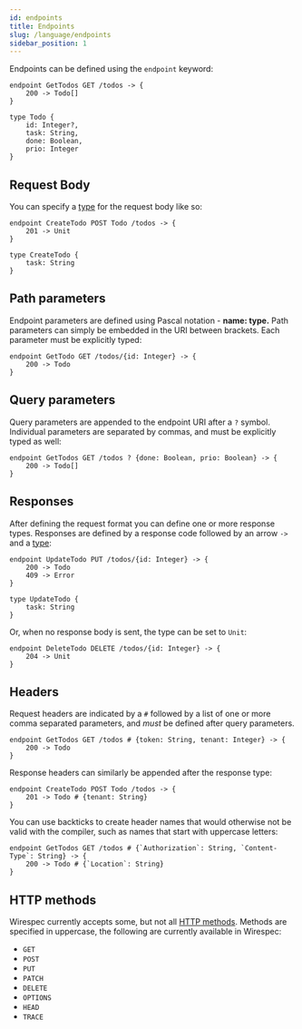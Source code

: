 ```yaml
---
id: endpoints
title: Endpoints
slug: /language/endpoints
sidebar_position: 1
---
```


Endpoints can be defined using the `endpoint` keyword:

```wirespec
endpoint GetTodos GET /todos -> {
    200 -> Todo[]
}

type Todo {
    id: Integer?,
    task: String,
    done: Boolean,
    prio: Integer
}
```

## Request Body

You can specify a [type](types) for the request body like so:

```wirespec
endpoint CreateTodo POST Todo /todos -> {
    201 -> Unit
}

type CreateTodo {
    task: String
}
```

## Path parameters

Endpoint parameters are defined using Pascal notation - **name: type.** Path parameters can simply be embedded in the
URI between brackets. Each parameter must be explicitly typed:

```wirespec
endpoint GetTodo GET /todos/{id: Integer} -> {
    200 -> Todo
}
```

## Query parameters

Query parameters are appended to the endpoint URI after a `?` symbol. Individual parameters are separated by commas, and
must be explicitly typed as well:

```wirespec
endpoint GetTodos GET /todos ? {done: Boolean, prio: Boolean} -> {
    200 -> Todo[]
}
```

## Responses

After defining the request format you can define one or more response types. Responses are defined by a response code
followed by an arrow `->` and a [type](types):

```wirespec
endpoint UpdateTodo PUT /todos/{id: Integer} -> {
    200 -> Todo
    409 -> Error
}

type UpdateTodo {
    task: String
}
```

Or, when no response body is sent, the type can be set to `Unit`:

```wirespec
endpoint DeleteTodo DELETE /todos/{id: Integer} -> {
    204 -> Unit
}
```

## Headers

Request headers are indicated by a `#` followed by a list of one or more comma separated parameters, and _must_ be
defined after query parameters.

```wirespec
endpoint GetTodos GET /todos # {token: String, tenant: Integer} -> {
    200 -> Todo
}
```

Response headers can similarly be appended after the response type:

```wirespec
endpoint CreateTodo POST Todo /todos -> {
    201 -> Todo # {tenant: String}
}
```

You can use backticks to create header names that would otherwise not be valid with the compiler, such as names that
start with uppercase letters:

```wirespec
endpoint GetTodos GET /todos # {`Authorization`: String, `Content-Type`: String} -> {
    200 -> Todo # {`Location`: String}
}
```

## HTTP methods

Wirespec currently accepts some, but not all [HTTP methods](https://developer.mozilla.org/en-US/docs/Web/HTTP/Reference/Methods).
Methods are specified in uppercase, the following are currently available in Wirespec:

- `GET`
- `POST`
- `PUT`
- `PATCH`
- `DELETE`
- `OPTIONS`
- `HEAD`
- `TRACE`
